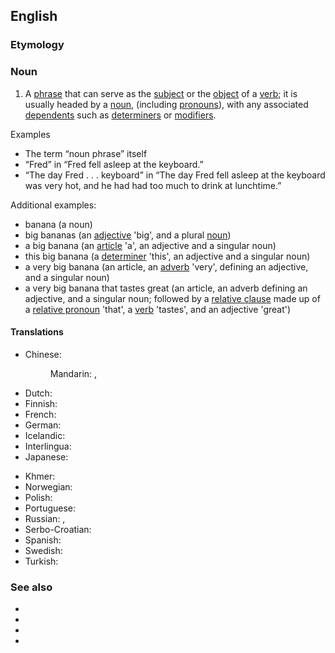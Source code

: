 {{also|noun-phrase}}
==English==
{{wikipedia|lang=en}}

===Etymology===
{{compound|noun|phrase|lang=en}}

===Noun===
{{en-noun}}

# {{lb|en|grammar}} A [[phrase]] that can serve as the [[subject]] or the [[object]] of a [[verb]]; it is usually headed by a [[noun]], (including [[pronoun]]s), with any associated [[dependent]]s such as [[determiner]]s or [[modifier]]s.

; Examples
* The term “noun phrase” itself
* “Fred” in “Fred fell asleep at the keyboard.”
* “The day Fred . . . keyboard” in “The day Fred fell asleep at the keyboard was very hot, and he had had too much to drink at lunchtime.”

; Additional examples:
* banana (a noun)
* big bananas (an [[adjective]] 'big', and a plural [[noun]])
* a big banana (an [[article]] 'a', an adjective and a singular noun)
* this big banana (a [[determiner]] 'this', an adjective and a singular noun)
* a very big banana (an article, an [[adverb]] 'very', defining an adjective, and a singular noun)
* a very big banana that tastes great (an article, an adverb defining an adjective, and a singular noun; followed by a [[relative clause]] made up of a [[relative pronoun]] 'that', a [[verb]] 'tastes', and an adjective 'great')

====Translations====
{{trans-top|phrase that can serve as the subject or the object of a verb}}
* Chinese:
*: Mandarin: {{t|cmn|名詞短語|sc=Hani}}, {{t|cmn|名词短语|tr=míngcí duǎnyǔ|sc=Hani}}
* Dutch: {{t|nl|nominale constituent|m}}
* Finnish: {{t|fi|nominilauseke}}
* French: {{t+|fr|locution nominale|f}}
* German: {{t+|de|Nominalphrase|f}}
* Icelandic: {{t|is|nafnliður|m}}
* Interlingua: {{t|ia|phrase substantival}}
* Japanese: {{t|ja|名詞句|tr=めいしく, meishiku|sc=Jpan}}
{{trans-mid}}
* Khmer: {{t|km|កន្សោមនាម|sc=Khmr|tr=kɑnsaom niem}}
* Norwegian: {{t|no|substantivfrase}}
* Polish: {{t|pl|fraza rzeczownikowa|f}}
* Portuguese: {{t|pt|[[locução]] [[substantiva]]/[[nominal]]|f}}
* Russian: {{t|ru|именно́е словосочета́ние|n}}, {{t|ru|субстанти́вное словосочета́ние|n}}
* Serbo-Croatian: {{t|sh|imenička fraza}}
* Spanish: {{t|es|sintagma nominal|m}}
* Swedish: {{t+|sv|nominalfras|c}}
* Turkish: {{t+|tr|ad öbeği}}
{{trans-bottom}}

===See also===
* {{l|en|verb phrase}}
* {{l|en|adjective phrase}}
* {{l|en|adverbial phrase}}
* {{l|en|prepositional phrase}}